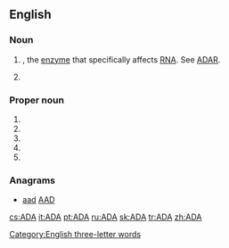 {{also|ada|Ada|āda}}
==English==
[[Category:English three-letter words]]{{rfc-auto}}

===Noun===
{{en-noun}}

# {{initialism of|[[adenosine]] [[deaminase]]|nodot=1}}, the [[enzyme]]  that specifically affects [[RNA]]. See [[ADAR]].
# {{initialism of|[[assistant]] [[district attorney]]}}

===Proper noun===
{{en-proper noun}}

# {{initialism of|[[w:American Dental Association|American Dental Association]]}}
# {{initialism of|[[w:Americans for Democratic Action|Americans for Democratic Action]]}}
# {{initialism of|[[w:Americans with Disabilities Act|Americans with Disabilities Act]]}}
# {{initialism of|[[w:American Diabetes Association|American Diabetes Association]]}}
# {{initialism of|[[w:Air Defense Artillery Branch (United States Army)|Air Defense Artillery]]}}

===Anagrams===
* [[aad#English|aad]] [[AAD#English|AAD]]

[[cs:ADA]]
[[it:ADA]]
[[pt:ADA]]
[[ru:ADA]]
[[sk:ADA]]
[[tr:ADA]]
[[zh:ADA]]